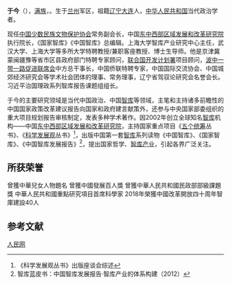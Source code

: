 
{{Infobox person
| honorific_prefix          = 
| name                      = 于今
| honorific_suffix          = 
| native_name               = 
| native_name_lang          = 
| image                     =
| image_size                = 
| alt                       = 
| caption                   = 于今 (Henry)
| birth_name                = 
| birth_date                = {{Birth date and age|1970|06|11}}
| birth_place               = 
| disappeared_date          = <!-- {{Disappeared date and age|YYYY|MM|DD|YYYY|MM|DD}} (disappeared date then birth date) -->
| disappeared_place         = 
| disappeared_status        = 
| death_date                = <!-- {{Death date and age|YYYY|MM|DD|YYYY|MM|DD}} (death date then birth date) -->
| death_place               = 
| death_cause               = 
| body_discovered           = 
| resting_place             = 
| resting_place_coordinates = <!-- {{Coord|LAT|LONG|type:landmark|display=inline}} -->
| monuments                 = 
| residence                 = 
| nationality               = 中国
| other_names               = 
| ethnicity                 = <!-- Ethnicity should be supported with a citation from a reliable source -->
| citizenship               = 中国
| Sex = 男 
| Native place =[[甘肃|甘肃]][[兰州军区|兰州军区]]
| education                 =[[中国人民武装警察部队专科学校|中国人民武装警察部队专科学校]]， [[南开大学|南开大学]]，<br>[[清华大学|清华大学]]，[[英国伯明翰大学|英国伯明翰大学]]
| alma_mater
| occupation                = 
| years_active              = 
| employer                  = 
| organization              = 
| agent                     = 
| known_for                 = [[东中西部区域发展和改革研究院|东中西部区域发展和改革研究院]]创始人、院长， [[中国少数民族文物保护协会|中国少数民族文物保护协会]]常务副会长
| notable_works             = 《[[科学发展观|科学发展观]]丛书》《中国智库》、《国家智库》、《中国智库发展报告》、《[[成思危|成思危]]经济文集》、《[[满族|满族]]》、《城市更新》
}}

'''于今'''（{{bd|1970年6月11日||}}），[[满族|满族]]，{{or|[[满洲正白旗|满洲正白旗]]后裔}}。生于[[兰州|兰州]]军区，祖籍[[辽宁|辽宁]][[大连|大连]]人，[[中华人民共和国|中华人民共和国]]当代政治学者。

现任[[中国少数民族文物保护协会|中国少数民族文物保护协会]]常务副会长，中国[[东中西部区域发展和改革研究院|东中西部区域发展和改革研究院]]执行院长，《国家智库》《中国智库》总编辑。上海大学智库产业研究中心主任，武汉大学、上海大学等多所大学特聘教授/兼职客座教授、博士生导师。他是京津冀蒙闽疆豫等省市区县政府部门特聘专家顾问，[[联合国开发计划署|联合国开发计划署]]项目顾问，[[波中一带一路促进联席会|波中一带一路促进联席会]]中方总干事长，中国侨联特聘专家，中国国际交流协会、中国城郊经济研究会等学术社会团体的理事、常务理事，辽宁省驾驭论研究会名誉会长。习近平治国理政系列智库报告课题组组长。

于今的主要研究领域是当代中国政治、中国[[智库|智库]]等领域，主笔和主持诸多前瞻性的中国国家政策改革建议报告向国家和政府建言献策外，还参与中央国家部委组织的重大项目规划报告审核制定，发表多种学术著作。因2002年创立全球知名[[智库|智库]]机构——中国[[东中西部区域发展和改革研究院|东中西部区域发展和改革研究院]]，主持国家重点项目《[[五个统筹|五个统筹]]丛书》、《[[科学发展观|科学发展观]]丛书》<ref>《科学发展观丛书》出版座谈会综述</ref>，出版中国第一套[[智库|智库]]系列读物《中国智库》、《国家智库》、《中国智库发展报告》<ref>智库蓝皮书：中国智库发展报告·智库产业的体系构建（2012）</ref>，提出国家哲学、[[智库产业|智库产业]]，引起各界广泛关注。


==所获荣誉==
曾獲中華兒女人物題名
曾獲中國發展百人獎
曾獲中華人民共和國民政部部級課題獎
中華人民共和國重點研究項目首席科學家
2018年榮獲中國改革開放四十周年智庫建設40人

== 参考文献 ==
{{reflist}}
[http://theory.people.com.cn/GB/40764/127620/354359/index.html 人民网]{{Wayback|url=http://theory.people.com.cn/GB/40764/127620/354359/index.html |date=20200607231655 }}